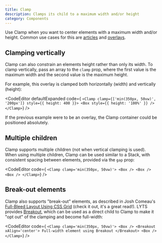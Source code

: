 ```yaml
---
title: Clamp
description: Clamps its child to a maximum width and/or height
category: Components
---
```



Use Clamp when you want to center elements with a maximum width and/or height. Common use cases for this are [articles](/examples/article) and [overlays](/examples/overlay).

## Clamping vertically

Clamp can also constrain an elements height rather than only its width. To clamp vertically, pass an array to the `clamp` prop, where the first value is the maximum width and the second value is the maximum height.

For example, this overlay is clamped both horizontally (width) and vertically (height):

<CodeEditor
  defaultExpanded
  code={
`<Clamp clamp={['min(350px, 50vw)', '200px']} style={{ height: 400 }}>
  <Box style={{ height: '100%' }} />
</Clamp>`}
/>

If the previous example were to be an overlay, the Clamp container could be positioned absolutely.

## Multiple children

Clamp supports multiple children (not when vertical clamping is used). When using multiple children, Clamp can be used similar to a Stack, with consistent spacing between elements, provided via the `gap` prop:

<CodeEditor
  code={
`<Clamp clamp='min(350px, 50vw)'>
  <Box />
  <Box />
  <Box />
</Clamp>`}
/>

## Break-out elements

Clamp also supports "break-out" elements, as described in Josh Comeau's [Full-Bleed Layout Using CSS Grid](https://www.joshwcomeau.com/css/full-bleed/) (check it out, it's a great read!). LYTS provides [Breakout](/components/breakout), which can be used as a direct child to Clamp to make it "opt out" of the clamping and become full-width:

<CodeEditor
  code={
`<Clamp clamp='min(350px, 50vw)'>
  <Box />
  <Breakout xAlign='center'>
    Full-width element using Breakout
  </Breakout>
  <Box />
</Clamp>`}
/>
